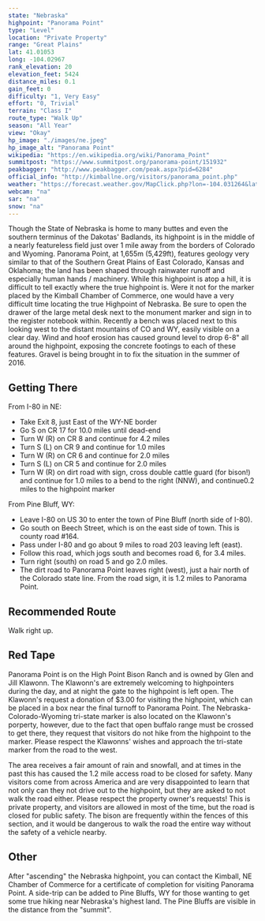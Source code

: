 ```yaml
---
state: "Nebraska"
highpoint: "Panorama Point"
type: "Level"
location: "Private Property"
range: "Great Plains"
lat: 41.01053
long: -104.02967
rank_elevation: 20
elevation_feet: 5424
distance_miles: 0.1
gain_feet: 0
difficulty: "1, Very Easy"
effort: "0, Trivial"
terrain: "Class I"
route_type: "Walk Up"
season: "All Year"
view: "Okay"
hp_image: "./images/ne.jpeg"
hp_image_alt: "Panorama Point"
wikipedia: "https://en.wikipedia.org/wiki/Panorama_Point"
summitpost: "https://www.summitpost.org/panorama-point/151932"
peakbagger: "http://www.peakbagger.com/peak.aspx?pid=6284"
official_info: "http://kimballne.org/visitors/panorama_point.php"
weather: "https://forecast.weather.gov/MapClick.php?lon=-104.031264&lat=41.007235"
webcam: "na"
sar: "na"
snow: "na"
---
```


Though the State of Nebraska is home to many buttes and even the southern terminus of the Dakotas' Badlands, its highpoint is in the middle of a nearly featureless field just over 1 mile away from the borders of Colorado and Wyoming. Panorama Point, at 1,655m (5,429ft), features geology very similar to that of the Southern Great Plains of East Colorado, Kansas and Oklahoma; the land has been shaped through rainwater runoff and especially human hands / machinery. While this highpoint is atop a hill, it is difficult to tell exactly where the true highpoint is. Were it not for the marker placed by the Kimball Chamber of Commerce, one would have a very difficult time locating the true Highpoint of Nebraska. Be sure to open the drawer of the large metal desk next to the monument marker and sign in to the register notebook within. Recently a bench was placed next to this looking west to the distant mountains of CO and WY, easily visible on a clear day. Wind and hoof erosion has caused ground level to drop 6-8" all around the highpoint, exposing the concrete footings to each of these features. Gravel is being brought in to fix the situation in the summer of 2016.

## Getting There
From I-80 in NE:
- Take Exit 8, just East of the WY-NE border
- Go S on CR 17 for 10.0 miles until dead-end
- Turn W (R) on CR 8 and continue for 4.2 miles
- Turn S (L) on CR 9 and continue for 1.0 miles
- Turn W (R) on CR 6 and continue for 2.0 miles
- Turn S (L) on CR 5 and continue for 2.0 miles
- Turn W (R) on dirt road with sign, cross double cattle guard (for bison!) and continue for 1.0 miles to a bend to the right (NNW), and continue0.2 miles to the highpoint marker

From Pine Bluff, WY:
- Leave I-80 on US 30 to enter the town of Pine Bluff (north side of I-80).
- Go south on Beech Street, which is on the east side of town. This is county road #164.
- Pass under I-80 and go about 9 miles to road 203 leaving left (east).
- Follow this road, which jogs south and becomes road 6, for 3.4 miles.
- Turn right (south) on road 5 and go 2.0 miles.
- The dirt road to Panorama Point leaves right (west), just a hair north of the Colorado state line. From the road sign, it is 1.2 miles to Panorama Point.

## Recommended Route
Walk right up.

## Red Tape
Panorama Point is on the High Point Bison Ranch and is owned by Glen and Jill Klawonn. The Klawonn's are extremely welcoming to highpointers during the day, and at night the gate to the highpoint is left open. The Klawonn's request a donation of $3.00 for visiting the highpoint, which can be placed in a box near the final turnoff to Panorama Point. The Nebraska-Colorado-Wyoming tri-state marker is also located on the Klawonn's porperty, however, due to the fact that open buffalo range must be crossed to get there, they request that visitors do not hike from the highpoint to the marker. Please respect the Klawonns' wishes and approach the tri-state marker from the road to the west.

The area receives a fair amount of rain and snowfall, and at times in the past this has caused the 1.2 mile access road to be closed for safety. Many visitors come from across America and are very disappointed to learn that not only can they not drive out to the highpoint, but they are asked to not walk the road either. Please respect the property owner's requests! This is private property, and visitors are allowed in most of the time, but the road is closed for public safety. The bison are frequently within the fences of this section, and it would be dangerous to walk the road the entire way without the safety of a vehicle nearby.

## Other
After "ascending" the Nebraska highpoint, you can contact the Kimball, NE Chamber of Commerce for a certificate of completion for visiting Panorama Point. A side-trip can be added to Pine Bluffs, WY for those wanting to get some true hiking near Nebraska's highest land. The Pine Bluffs are visible in the distance from the "summit".

